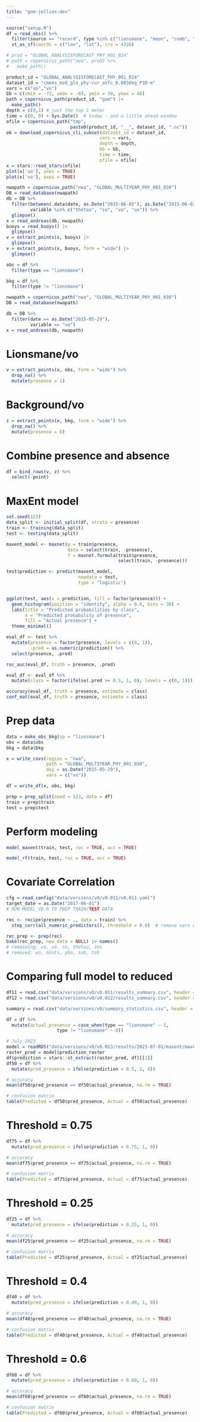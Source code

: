 ```yaml
---
title: "gom-jellies-dev"
---
```


```r
source("setup.R")
df = read_obs() %>% 
  filter(source == "record", type %in% c("lionsmane", "moon", "comb", "whitecross")) %>% 
  st_as_sf(coords = c("lon", "lat"), crs = 4326)
```

```r
# prod = "GLOBAL_ANALYSISFORECAST_PHY_001_024"
# path = copernicus_path("nwa", prod) %>% 
#   make_path()

product_id = "GLOBAL_ANALYSISFORECAST_PHY_001_024"
dataset_id = "cmems_mod_glo_phy-cur_anfc_0.083deg_P1D-m"    
vars = c("uo","vo")
bb = c(xmin = -72, xmax = -63, ymin = 39, ymax = 46)
path = copernicus_path(product_id, "gom") |>
  make_path()
depth = c(0,1) # just the top 1 meter
time = c(0, 9) + Sys.Date()  # today - and a little ahead window
ofile = copernicus_path("tmp", 
                        paste0(product_id, "__", dataset_id, ".nc"))
ok = download_copernicus_cli_subset(dataset_id = dataset_id, 
                                   vars = vars, 
                                   depth = depth,
                                   bb = bb, 
                                   time = time, 
                                   ofile = ofile)
x = stars::read_stars(ofile)
plot(x['uo'], axes = TRUE)
plot(x['vo'], axes = TRUE)
```

```r
nwapath = copernicus_path("nwa", "GLOBAL_MULTIYEAR_PHY_001_030")
DB = read_database(nwapath)
db = DB %>% 
  filter(between(.data$date, as.Date("2015-06-01"), as.Date("2015-06-02")),
         variable %in% c("thetao", "so", "vo", "uo")) %>% 
  glimpse()
x = read_andreas(db, nwapath)
buoys = read_buoys() |>
  glimpse()
v = extract_points(x, buoys) |>
  glimpse()
v = extract_points(x, buoys, form = "wide") |>
  glimpse()
```
```r
obs = df %>% 
  filter(type == "lionsmane")

bkg = df %>% 
  filter(type != "lionsmane")

nwapath = copernicus_path("nwa", "GLOBAL_MULTIYEAR_PHY_001_030")
DB = read_database(nwapath)

db = DB %>% 
  filter(date == as.Date("2015-05-29"),
         variable == "vo")
x = read_andreas(db, nwapath)
```

# Lionsmane/vo
```r
v = extract_points(x, obs, form = "wide") %>% 
  drop_na() %>% 
  mutate(presence = 1)
```

# Background/vo
```r
z = extract_points(x, bkg, form = "wide") %>% 
  drop_na() %>% 
  mutate(presence = 0)
```

# Combine presence and absence
```r
df = bind_rows(v, z) %>% 
  select(-point)
```

# MaxEnt model
```r
set.seed(123)
data_split <- initial_split(df, strata = presence)
train <- training(data_split)
test <- testing(data_split)

maxent_model <- maxnet(p = train$presence,
                       data = select(train, -presence),
                       f = maxnet.formula(train$presence, 
                                          select(train, -presence)))

test$prediction <- predict(maxent_model,
                           newdata = test,
                           type = "logistic")


ggplot(test, aes(x = prediction, fill = factor(presence))) +
  geom_histogram(position = "identity", alpha = 0.6, bins = 30) +
  labs(title = "Predicted probabilities by class",
       x = "Predicted probability of presence",
       fill = "Actual presence") +
  theme_minimal()

eval_df <- test %>%
  mutate(presence = factor(presence, levels = c(0, 1)),
         .pred = as.numeric(prediction)) %>%
  select(presence, .pred)

roc_auc(eval_df, truth = presence, .pred)

eval_df <- eval_df %>%
  mutate(class = factor(ifelse(.pred >= 0.5, 1, 0), levels = c(0, 1)))

accuracy(eval_df, truth = presence, estimate = class)
conf_mat(eval_df, truth = presence, estimate = class)
```

# Prep data
```r
data = make_obs_bkg(sp = "lionsmane")
obs = data$obs
bkg = data$bkg

x = write_covs(region = "nwa",
               path = "GLOBAL_MULTIYEAR_PHY_001_030",
               day = as.Date("2015-05-29"),
               vars = c("vo"))

df = write_df(x, obs, bkg)

prep = prep_split(seed = 123, data = df)
train = prep$train
test = prep$test
```

# Perform modeling
```r
model_maxent(train, test, roc = TRUE, acc = TRUE)

model_rf(train, test, roc = TRUE, acc = TRUE)
```

# Covariate Correlation
```r
cfg = read_config("data/versions/v0/v0.011/v0.011.yaml")
target_date = as.Date("2017-06-01")
# RUN MODEL_V0.R TO PREP TRAIN/TEST DATA

rec <- recipe(presence ~ ., data = train) %>%
  step_corr(all_numeric_predictors(), threshold = 0.9)  # remove vars with r > 0.9

rec_prep <- prep(rec)
bake(rec_prep, new_data = NULL) |> names()  
# remaining: uo, vo, so, thetao, zos
# removed: wo, mlots, pbo, sob, tob
```

# Comparing full model to reduced
```r
df11 = read.csv("data/versions/v0/v0.011/results_summary.csv", header = TRUE, sep = ",")
df12 = read.csv("data/versions/v0/v0.012/results_summary.csv", header = TRUE, sep = ",")

summary = read.csv("data/versions/v0/summary_statistics.csv", header = TRUE, sep = ",")
```


```r
df = df %>% 
  mutate(actual_presence = case_when(type == "lionsmane" ~ 1,
                   type != "lionsmane" ~ 0))

# July 2023
model = readRDS("data/versions/v0/v0.013/results/2023-07-01/maxent/maxent.rds")
raster_pred = model$prediction_raster
df$prediction = stars::st_extract(raster_pred, df)[[1]] 
df50 = df %>%
  mutate(pred_presence = ifelse(prediction > 0.5, 1, 0))

# accuracy
mean(df50$pred_presence == df50$actual_presence, na.rm = TRUE)

# confusion matrix
table(Predicted = df50$pred_presence, Actual = df50$actual_presence)

```

# Threshold = 0.75
```r
df75 = df %>%
  mutate(pred_presence = ifelse(prediction > 0.75, 1, 0))

# accuracy
mean(df75$pred_presence == df75$actual_presence, na.rm = TRUE)

# confusion matrix
table(Predicted = df75$pred_presence, Actual = df75$actual_presence)
```

# Threshold = 0.25
```r
df25 = df %>%
  mutate(pred_presence = ifelse(prediction > 0.25, 1, 0))

# accuracy
mean(df25$pred_presence == df25$actual_presence, na.rm = TRUE)

# confusion matrix
table(Predicted = df25$pred_presence, Actual = df25$actual_presence)
```

# Threshold = 0.4
```r
df40 = df %>%
  mutate(pred_presence = ifelse(prediction > 0.40, 1, 0))

# accuracy
mean(df40$pred_presence == df40$actual_presence, na.rm = TRUE)

# confusion matrix
table(Predicted = df40$pred_presence, Actual = df40$actual_presence)
```

# Threshold = 0.6
```r
df60 = df %>%
  mutate(pred_presence = ifelse(prediction > 0.60, 1, 0))

# accuracy
mean(df60$pred_presence == df60$actual_presence, na.rm = TRUE)

# confusion matrix
table(Predicted = df60$pred_presence, Actual = df60$actual_presence)
```




